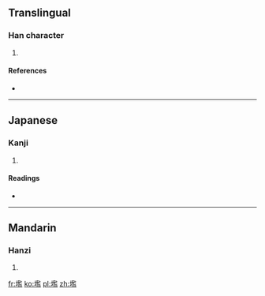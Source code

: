 ==Translingual==

===Han character===
{{Han char|rn=32|rad=土|as=14|sn=17|four=4811<sub>7</sub>|canj=土尸戈廿 (GSIT)}}

# {{defn|Han|sort=土14}}

====References====
* {{Han ref|kx=0241.040|dkj=05550|dj=0480.260|hdz=10496.010|uh=58CF|ud=22735|bh=ECCC|bd=60620}}

----

==Japanese==

===Kanji===
{{ja-kanji|grade=|rs=土14}}

# {{defn|Japanese|sort=土14}}

====Readings====
* {{ja-readings|on=[[かん]] (kan), [[おん]] (on)|kun=}}

----

==Mandarin==

===Hanzi===
{{cmn-hanzi|pin=[[hǎn]] ([[han3]]), [[làn]] ([[lan4]])|wg=han<sup>3</sup>, lan<sup>4</sup>}}

# {{defn|Mandarin|sort=土14}}

[[fr:壏]]
[[ko:壏]]
[[pl:壏]]
[[zh:壏]]